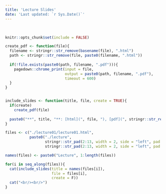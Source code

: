 ```yaml
---
title: 'Lecture Slides'
date: 'Last updated: `r Sys.Date()`'
---
```


<br/>

```r
knitr::opts_chunk$set(include = FALSE)

create_pdf <- function(file){
  filename <- stringr::str_remove(basename(file), ".html")
  path <- stringr::str_remove(file, paste0(filename, ".html"))
  
  if(!file.exists(paste0(path, filename, ".pdf"))){
    pagedown::chrome_print(input = file, 
                           output = paste0(path, filename, ".pdf"),
                           timeout = 600)
  }
}


include_slides <- function(title, file, create = TRUE){
  if(create)
    create_pdf(file)
  
  paste0("**", title, "**: [html](", file, "), [pdf](", stringr::str_replace(file, ".html", ".pdf)"))
}

files <- c("./lecture01/lecture01.html",
           paste0("./lecture", 
                  stringr::str_pad(2:13, width = 2, side = "left", pad = "0"), "/lec", 
                  stringr::str_pad(2:13, width = 2, side = "left", pad = "0"),"_slides.html"))

names(files) <- paste0("Lecture", 1:length(files))

for(i in seq_along(files)){
  cat(include_slides(title = names(files[i]),
                     file = files[i], 
                     create = F))
  cat("<br/><br/>")
}
```